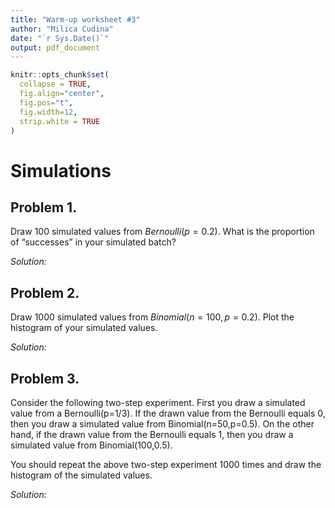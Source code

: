 ```yaml
---
title: "Warm-up worksheet #3"
author: "Milica Cudina"
date: "`r Sys.Date()`"
output: pdf_document
---
```

<!-- The author of this template is Dr. Gordan Zitkovic.-->
<!-- The code chunk below contains some settings that will  -->
<!-- make your R code look better in the output pdf file.  -->
<!-- If you are curious about what each option below does, -->
<!-- go to https://yihui.org/knitr/options/ -->
<!-- If not, feel free to disregard everything ...  -->
```r
knitr::opts_chunk$set(
  collapse = TRUE,
  fig.align="center",
  fig.pos="t",
  fig.width=12,
  strip.white = TRUE
)
```
<!-- ... down to here. -->

# Simulations
## Problem 1.  
Draw 100 simulated values from $Bernoulli(p=0.2)$. What is the proportion of "successes" in your simulated batch?

*Solution:*

## Problem 2.  
Draw 1000 simulated values from $Binomial(n=100, p=0.2)$. Plot the histogram of your simulated values.

*Solution:*

## Problem 3.  
Consider the following two-step experiment. First you draw a simulated value from a Bernoulli(p=1/3). If the drawn value from the Bernoulli equals $0$, then you draw a simulated value from Binomial(n=50,p=0.5). On the other hand, if the drawn value from the Bernoulli equals $1$, then you draw a simulated value from Binomial(100,0.5). 

You should repeat the above two-step experiment $1000$ times and draw the histogram of the simulated values. 

*Solution:*

